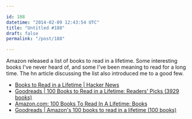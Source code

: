 ```yaml
---

id: 188
datetime: "2014-02-09 12:43:54 UTC"
title: "Untitled #188"
draft: false
permalink: "/post/188"

---
```


Amazon released a list of books to read in a lifetime. Some interesting books I've never heard of, and some I've been meaning to read for a long time. The hn article discussing the list also introduced me to a good few. 

 
 * [Books to Read in a Lifetime | Hacker News](https://news.ycombinator.com/item?id=7204372)
 * [Goodreads | 100 Books to Read in a Lifetime: Readers' Picks (3929 books)](https://www.goodreads.com/list/show/69635)
 * [Amazon.com: 100 Books To Read In A Lifetime: Books](http://www.amazon.com/100books)
 * [Goodreads | Amazon's 100 books to read in a lifetime (100 books)](https://www.goodreads.com/list/show/70591.Amazon_s_100_books_to_read_in_a_lifetime)



